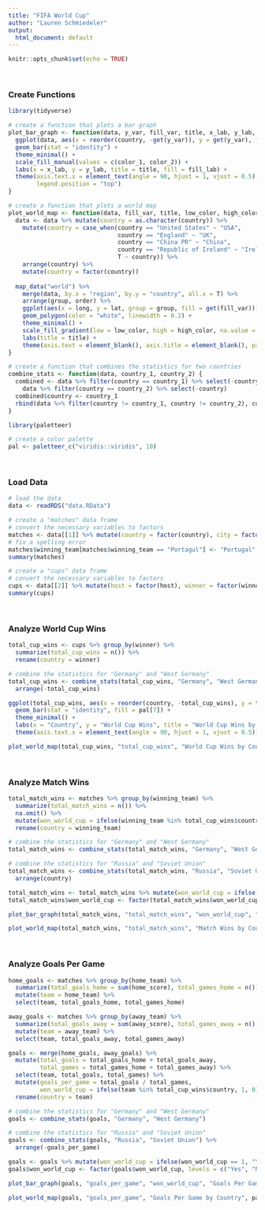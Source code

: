 ```yaml
---
title: "FIFA World Cup"
author: "Lauren Schmiedeler"
output:
  html_document: default
---
```


```r
knitr::opts_chunk$set(echo = TRUE)
```

</br>

### Create Functions
```r
library(tidyverse)

# create a function that plots a bar graph
plot_bar_graph <- function(data, y_var, fill_var, title, x_lab, y_lab, fill_lab, color_1, color_2) {
  ggplot(data, aes(x = reorder(country, -get(y_var)), y = get(y_var), fill = get(fill_var))) +
  geom_bar(stat = "identity") + 
  theme_minimal() +
  scale_fill_manual(values = c(color_1, color_2)) +
  labs(x = x_lab, y = y_lab, title = title, fill = fill_lab) +
  theme(axis.text.x = element_text(angle = 90, hjust = 1, vjust = 0.5),
        legend.position = "top")
}

# create a function that plots a world map
plot_world_map <- function(data, fill_var, title, low_color, high_color) {
  data <- data %>% mutate(country = as.character(country)) %>%
    mutate(country = case_when(country == "United States" ~ "USA",
                               country == "England" ~ "UK",
                               country == "China PR" ~ "China",
                               country == "Republic of Ireland" ~ "Ireland",
                               T ~ country)) %>%
    arrange(country) %>%
    mutate(country = factor(country))
    
  map_data("world") %>%
    merge(data, by.x = "region", by.y = "country", all.x = T) %>%
    arrange(group, order) %>%
    ggplot(aes(x = long, y = lat, group = group, fill = get(fill_var))) + 
    geom_polygon(color = "white", linewidth = 0.2) +
    theme_minimal() +
    scale_fill_gradient(low = low_color, high = high_color, na.value = "gray90") + 
    labs(title = title) +
    theme(axis.text = element_blank(), axis.title = element_blank(), panel.grid = element_blank(), legend.title = element_blank())
}

# create a function that combines the statistics for two countries
combine_stats <- function(data, country_1, country_2) {
  combined <- data %>% filter(country == country_1) %>% select(-country) +
    data %>% filter(country == country_2) %>% select(-country)
  combined$country <- country_1
  rbind(data %>% filter(country != country_1, country != country_2), combined)
}
```

```r
library(paletteer)

# create a color palette
pal <- paletteer_c("viridis::viridis", 10)
```

</br>


### Load Data
```r
# load the data
data <- readRDS("data.RData")

# create a "matches" data frame
# convert the necessary variables to factors
matches <- data[[1]] %>% mutate(country = factor(country), city = factor(city), stage = factor(stage), home_team = factor(home_team), away_team = factor(away_team), outcome = factor(outcome), win_conditions = factor(win_conditions), winning_team = factor(winning_team), losing_team = factor(losing_team), month = factor(month), dayofweek = factor(dayofweek)) 
# fix a spelling error
matches$winning_team[matches$winning_team == "Portagul"] <- "Portugal"
summary(matches)

# create a "cups" data frame
# convert the necessary variables to factors
cups <- data[[2]] %>% mutate(host = factor(host), winner = factor(winner), second = factor(second), third = factor(third), fourth = factor(fourth)) 
summary(cups)
```

</br>

### Analyze World Cup Wins
```r
total_cup_wins <- cups %>% group_by(winner) %>%
  summarize(total_cup_wins = n()) %>%
  rename(country = winner)

# combine the statistics for "Germany" and "West Germany"
total_cup_wins <- combine_stats(total_cup_wins, "Germany", "West Germany") %>% 
  arrange(-total_cup_wins)

ggplot(total_cup_wins, aes(x = reorder(country, -total_cup_wins), y = total_cup_wins)) +
  geom_bar(stat = "identity", fill = pal[7]) + 
  theme_minimal() +
  labs(x = "Country", y = "World Cup Wins", title = "World Cup Wins by Country") +
  theme(axis.text.x = element_text(angle = 90, hjust = 1, vjust = 0.5))
```

```r
plot_world_map(total_cup_wins, "total_cup_wins", "World Cup Wins by Country", pal[6], pal[1])
```

</br>

### Analyze Match Wins
```r
total_match_wins <- matches %>% group_by(winning_team) %>% 
  summarize(total_match_wins = n()) %>%
  na.omit() %>%
  mutate(won_world_cup = ifelse(winning_team %in% total_cup_wins$country, 1, 0)) %>%
  rename(country = winning_team)

# combine the statistics for "Germany" and "West Germany"
total_match_wins <- combine_stats(total_match_wins, "Germany", "West Germany")

# combine the statistics for "Russia" and "Soviet Union"
total_match_wins <- combine_stats(total_match_wins, "Russia", "Soviet Union") %>%
  arrange(country)

total_match_wins <- total_match_wins %>% mutate(won_world_cup = ifelse(won_world_cup == 1, "Yes", "No"))
total_match_wins$won_world_cup <- factor(total_match_wins$won_world_cup, levels = c("Yes", "No"))
```

```r
plot_bar_graph(total_match_wins, "total_match_wins", "won_world_cup", "Match Wins by Country", "Country", "Match Wins", "Won World Cup", pal[7], pal[3])
```

```r
plot_world_map(total_match_wins, "total_match_wins", "Match Wins by Country", pal[6], pal[1])
```

</br>

### Analyze Goals Per Game
```r
home_goals <- matches %>% group_by(home_team) %>%
  summarize(total_goals_home = sum(home_score), total_games_home = n()) %>%
  mutate(team = home_team) %>%
  select(team, total_goals_home, total_games_home)

away_goals <- matches %>% group_by(away_team) %>%
  summarize(total_goals_away = sum(away_score), total_games_away = n()) %>%
  mutate(team = away_team) %>%
  select(team, total_goals_away, total_games_away)

goals <- merge(home_goals, away_goals) %>%
  mutate(total_goals = total_goals_home + total_goals_away,
         total_games = total_games_home + total_games_away) %>%
  select(team, total_goals, total_games) %>%
  mutate(goals_per_game = total_goals / total_games,
         won_world_cup = ifelse(team %in% total_cup_wins$country, 1, 0)) %>%
  rename(country = team)

# combine the statistics for "Germany" and "West Germany"
goals <- combine_stats(goals, "Germany", "West Germany")

# combine the statistics for "Russia" and "Soviet Union"
goals <- combine_stats(goals, "Russia", "Soviet Union") %>%
  arrange(-goals_per_game)

goals <- goals %>% mutate(won_world_cup = ifelse(won_world_cup == 1, "Yes", "No"))
goals$won_world_cup <- factor(goals$won_world_cup, levels = c("Yes", "No"))
```

```r
plot_bar_graph(goals, "goals_per_game", "won_world_cup", "Goals Per Game by Country", "Country", "Goals Per Game", "Won World Cup", pal[7], pal[3])
```

```r
plot_world_map(goals, "goals_per_game", "Goals Per Game by Country", pal[6], pal[1])
```

